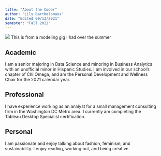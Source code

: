 ```yaml
---
title: "About the Coder"
author: "Lily Bartholomaus"
date: "Edited 09/13/2021"
semester: "Fall 2021"
---
```


![](https://github.com/lmbartholomaus/content/blob/main/IMG_3349.jpg)
This is from a modeling gig I had over the summer


## Academic
I am a senior majoring in Data Science and minoring in Business Analytics with an unofficial minor in Hispanic Studies. 
I am involved in our school's chapter of Chi Omega, and am the Personal Development and Wellness Chair for the 2021 calendar year. 
 
## Professional
I have experience working as an analyst for a small management consulting firm in the Washington DC Metro area. 
I currently am completing the Tableau Desktop Specialist certification.

## Personal
I am passionate and enjoy talking about fashion, feminism, and sustainability.
I enjoy reading, working out, and being creative.
